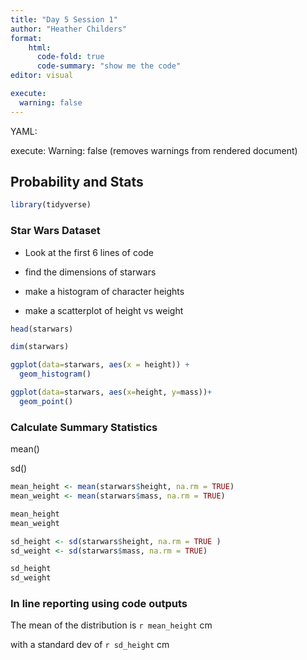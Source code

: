 ```yaml
---
title: "Day 5 Session 1"
author: "Heather Childers"
format: 
    html:  
      code-fold: true
      code-summary: "show me the code"
editor: visual

execute: 
  warning: false
---
```


YAML:

execute: Warning: false (removes warnings from rendered document)

## Probability and Stats

```r
library(tidyverse)
```

### Star Wars Dataset

-   Look at the first 6 lines of code

-   find the dimensions of starwars

-   make a histogram of character heights

-   make a scatterplot of height vs weight

```r
head(starwars)

dim(starwars)
```

```r
ggplot(data=starwars, aes(x = height)) +
  geom_histogram()


```

```r
ggplot(data=starwars, aes(x=height, y=mass))+
  geom_point()
```

### Calculate Summary Statistics

mean()

sd()

```r
mean_height <- mean(starwars$height, na.rm = TRUE)
mean_weight <- mean(starwars$mass, na.rm = TRUE)

mean_height
mean_weight

sd_height <- sd(starwars$height, na.rm = TRUE )
sd_weight <- sd(starwars$mass, na.rm = TRUE)

sd_height
sd_weight
```

### In line reporting using code outputs

The mean of the distribution is `r mean_height` cm

with a standard dev of `r sd_height` cm
